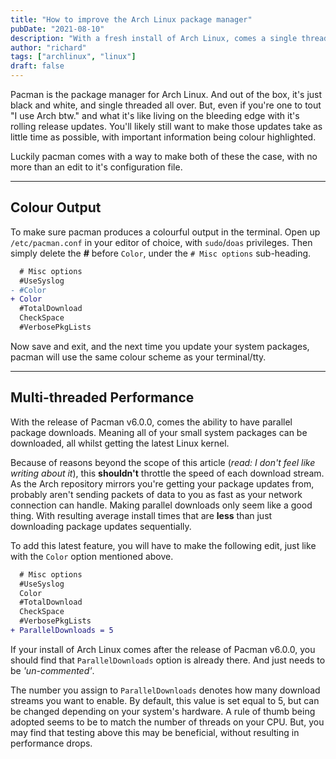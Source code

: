 ```yaml
---
title: "How to improve the Arch Linux package manager"
pubDate: "2021-08-10"
description: "With a fresh install of Arch Linux, comes a single threaded, colourless looking package manager. Learn how to make the two small changes necessary to correct this."
author: "richard"
tags: ["archlinux", "linux"]
draft: false
---
```


Pacman is the package manager for Arch Linux. And out of the box, it's just black and white, and single threaded all over. But, even if you're one to tout "I use Arch btw." and what it's like living on the bleeding edge with it's rolling release updates. You'll likely still want to make those updates take as little time as possible, with important information being colour highlighted.

Luckily pacman comes with a way to make both of these the case, with no more than an edit to it's configuration file.

---

## Colour Output

To make sure pacman produces a colourful output in the terminal. Open up `/etc/pacman.conf` in your editor of choice, with `sudo`/`doas` privileges. Then simply delete the **_#_** before `Color`, under the `# Misc options` sub-heading.

```diff
  # Misc options
  #UseSyslog
- #Color
+ Color
  #TotalDownload
  CheckSpace
  #VerbosePkgLists
```

Now save and exit, and the next time you update your system packages, pacman will use the same colour scheme as your terminal/tty.

---

## Multi-threaded Performance

With the release of Pacman v6.0.0, comes the ability to have parallel package downloads. Meaning all of your small system packages can be downloaded, all whilst getting the latest Linux kernel.

Because of reasons beyond the scope of this article (_read: I don't feel like writing about it_), this **shouldn't** throttle the speed of each download stream. As the Arch repository mirrors you're getting your package updates from, probably aren't sending packets of data to you as fast as your network connection can handle. Making parallel downloads only seem like a good thing. With resulting average install times that are **less** than just downloading package updates sequentially.

To add this latest feature, you will have to make the following edit, just like with the `Color` option mentioned above.

```diff
  # Misc options
  #UseSyslog
  Color
  #TotalDownload
  CheckSpace
  #VerbosePkgLists
+ ParallelDownloads = 5
```

If your install of Arch Linux comes after the release of Pacman v6.0.0, you should find that `ParallelDownloads` option is already there. And just needs to be _'un-commented'_.

The number you assign to `ParallelDownloads` denotes how many download streams you want to enable. By default, this value is set equal to 5, but can be changed depending on your system's hardware. A rule of thumb being adopted seems to be to match the number of threads on your CPU. But, you may find that testing above this may be beneficial, without resulting in performance drops.
